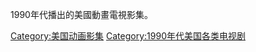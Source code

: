 1990年代播出的美國動畫電視影集。

[[Category:美国动画影集|Category:美国动画影集]]
[[Category:1990年代美国各类电视剧|Category:1990年代美国各类电视剧]]
